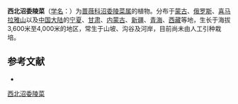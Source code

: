 {{Speciesbox
| name = 西北沼委陵菜
| status = 
| status_system = 
| image = 
| genus = Comarum
| species = salesovianum
| authority = (Steph.) Aschers. et Graebn.
}}

'''西北沼委陵菜'''（[[学名|学名]]：{{lang|la|''Comarum salesovianum''}}）为[[蔷薇科|蔷薇科]][[沼委陵菜属|沼委陵菜属]]的植物。分布于[[蒙古|蒙古]]、[[俄罗斯|俄罗斯]]、[[喜马拉雅山|喜马拉雅山]]以及[[中国大陆|中国大陆]]的[[宁夏|宁夏]]、[[甘肃|甘肃]]、[[内蒙古|内蒙古]]、[[新疆|新疆]]、[[青海|青海]]、[[西藏|西藏]]等地，生长于海拔3,600米至4,000米的地区，常生于山坡、沟谷及河岸，目前尚未由人工引种栽培。

== 参考文献 ==
<div class="references-small">
* {{cite web| url =http://www.bioinfo.cn/db05/KmzwSpecies.php?action=view&id=18951| title =西北沼委陵菜| work =《中国高等植物数据库全库》| publisher =中国科学院微生物研究所| author =昆明植物研究所| accessdate =2009-02-25| deadurl =yes| archiveurl =https://web.archive.org/web/20160305020008/http://www.bioinfo.cn/db05/KmzwSpecies.php?action=view&id=18951| archivedate =2016-03-05| df =}}
</div>
{{Taxonbar|from=Q15228486}}

[[Category:沼委陵菜属|西北沼委陵菜]]


{{植物小作品}}